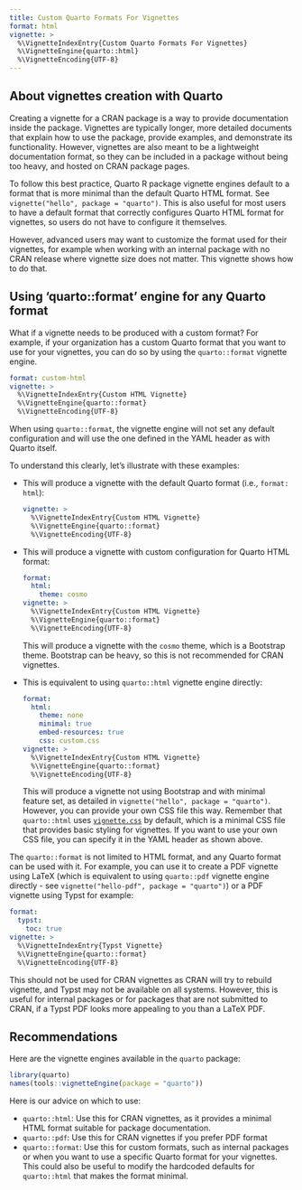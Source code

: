 ```yaml
---
title: Custom Quarto Formats For Vignettes
format: html
vignette: >
  %\VignetteIndexEntry{Custom Quarto Formats For Vignettes}
  %\VignetteEngine{quarto::html}
  %\VignetteEncoding{UTF-8}
---
```


## About vignettes creation with Quarto

Creating a vignette for a CRAN package is a way to provide documentation inside the package. Vignettes are typically longer, more detailed documents that explain how to use the package, provide examples, and demonstrate its functionality. However, vignettes are also meant to be a lightweight documentation format, so they can be included in a package without being too heavy, and hosted on CRAN package pages.

To follow this best practice, Quarto R package vignette engines default to a format that is more minimal than the default Quarto HTML format. See `vignette("hello", package = "quarto")`. This is also useful for most users to have a default format that correctly configures Quarto HTML format for vignettes, so users do not have to configure it themselves.

However, advanced users may want to customize the format used for their vignettes, for example when working with an internal package with no CRAN release where vignette size does not matter. This vignette shows how to do that.

## Using 'quarto::format' engine for any Quarto format

What if a vignette needs to be produced with a custom format? For example, if your organization has a custom Quarto format that you want to use for your vignettes, you can do so by using the `quarto::format` vignette engine.

```yaml
format: custom-html
vignette: >
  %\VignetteIndexEntry{Custom HTML Vignette}
  %\VignetteEngine{quarto::format}
  %\VignetteEncoding{UTF-8}
```

When using `quarto::format`, the vignette engine will not set any default configuration and will use the one defined in the YAML header as with Quarto itself. 

To understand this clearly, let's illustrate with these examples:

* This will produce a vignette with the default Quarto format (i.e., `format: html`):

  ```yaml
  vignette: >
    %\VignetteIndexEntry{Custom HTML Vignette}
    %\VignetteEngine{quarto::format}
    %\VignetteEncoding{UTF-8}
  ```

* This will produce a vignette with custom configuration for Quarto HTML format:

  ```yaml
  format: 
    html:
      theme: cosmo
  vignette: >
    %\VignetteIndexEntry{Custom HTML Vignette}
    %\VignetteEngine{quarto::format}
    %\VignetteEncoding{UTF-8}
  ```

  This will produce a vignette with the `cosmo` theme, which is a Bootstrap theme. Bootstrap can be heavy, so this is not recommended for CRAN vignettes.

* This is equivalent to using `quarto::html` vignette engine directly:

  ```yaml
  format: 
    html:
      theme: none
      minimal: true
      embed-resources: true
      css: custom.css
  vignette: >
    %\VignetteIndexEntry{Custom HTML Vignette}
    %\VignetteEngine{quarto::format}
    %\VignetteEncoding{UTF-8}
  ```

  This will produce a vignette not using Bootstrap and with minimal feature set, as detailed in `vignette("hello", package = "quarto")`. 
  However, you can provide your own CSS file this way. Remember that `quarto::html` uses [`vignette.css`](https://github.com/quarto-dev/quarto-r/blob/main/inst/rmarkdown/template/quarto_vignette/resources/vignette.css) by default, which is a minimal CSS file that provides basic styling for vignettes. If you want to use your own CSS file, you can specify it in the YAML header as shown above.

The `quarto::format` is not limited to HTML format, and any Quarto format can be used with it. For example, you can use it to create a PDF vignette using LaTeX (which is equivalent to using `quarto::pdf` vignette engine directly - see `vignette("hello-pdf", package = "quarto")`) or a PDF vignette using Typst for example:

```yaml
format:
  typst:
    toc: true
vignette: >
  %\VignetteIndexEntry{Typst Vignette}
  %\VignetteEngine{quarto::format}
  %\VignetteEncoding{UTF-8}
```

This should not be used for CRAN vignettes as CRAN will try to rebuild vignette, and Typst may not be available on all systems. However, this is useful for internal packages or for packages that are not submitted to CRAN, if a Typst PDF looks more appealing to you than a LaTeX PDF.

## Recommendations

Here are the vignette engines available in the `quarto` package:

```r
library(quarto)
names(tools::vignetteEngine(package = "quarto"))
```

Here is our advice on which to use:

- `quarto::html`: Use this for CRAN vignettes, as it provides a minimal HTML format suitable for package documentation.
- `quarto::pdf`: Use this for CRAN vignettes if you prefer PDF format
- `quarto::format`: Use this for custom formats, such as internal packages or when you want to use a specific Quarto format for your vignettes. 
   This could also be useful to modify the hardcoded defaults for `quarto::html` that makes the format minimal.

